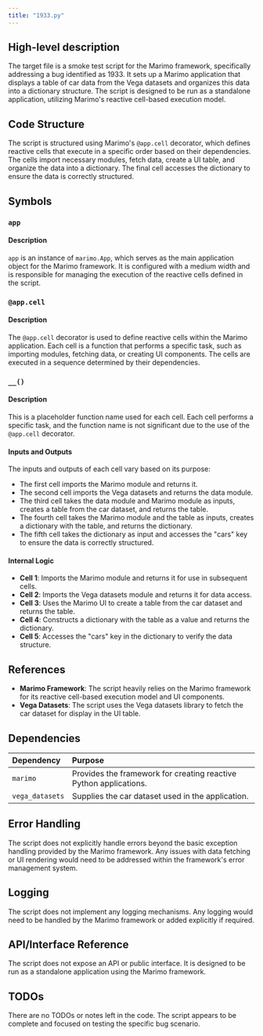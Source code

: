 ```yaml
---
title: "1933.py"
---
```


## High-level description

The target file is a smoke test script for the Marimo framework, specifically addressing a bug identified as 1933. It sets up a Marimo application that displays a table of car data from the Vega datasets and organizes this data into a dictionary structure. The script is designed to be run as a standalone application, utilizing Marimo's reactive cell-based execution model.

## Code Structure

The script is structured using Marimo's `@app.cell` decorator, which defines reactive cells that execute in a specific order based on their dependencies. The cells import necessary modules, fetch data, create a UI table, and organize the data into a dictionary. The final cell accesses the dictionary to ensure the data is correctly structured.

## Symbols

### `app`
#### Description
`app` is an instance of `marimo.App`, which serves as the main application object for the Marimo framework. It is configured with a medium width and is responsible for managing the execution of the reactive cells defined in the script.

### `@app.cell`
#### Description
The `@app.cell` decorator is used to define reactive cells within the Marimo application. Each cell is a function that performs a specific task, such as importing modules, fetching data, or creating UI components. The cells are executed in a sequence determined by their dependencies.

### `__()`
#### Description
This is a placeholder function name used for each cell. Each cell performs a specific task, and the function name is not significant due to the use of the `@app.cell` decorator.

#### Inputs and Outputs
The inputs and outputs of each cell vary based on its purpose:
- The first cell imports the Marimo module and returns it.
- The second cell imports the Vega datasets and returns the data module.
- The third cell takes the data module and Marimo module as inputs, creates a table from the car dataset, and returns the table.
- The fourth cell takes the Marimo module and the table as inputs, creates a dictionary with the table, and returns the dictionary.
- The fifth cell takes the dictionary as input and accesses the "cars" key to ensure the data is correctly structured.

#### Internal Logic
- **Cell 1**: Imports the Marimo module and returns it for use in subsequent cells.
- **Cell 2**: Imports the Vega datasets module and returns it for data access.
- **Cell 3**: Uses the Marimo UI to create a table from the car dataset and returns the table.
- **Cell 4**: Constructs a dictionary with the table as a value and returns the dictionary.
- **Cell 5**: Accesses the "cars" key in the dictionary to verify the data structure.

## References

- **Marimo Framework**: The script heavily relies on the Marimo framework for its reactive cell-based execution model and UI components.
- **Vega Datasets**: The script uses the Vega datasets library to fetch the car dataset for display in the UI table.

## Dependencies

| Dependency     | Purpose                                                                 |
|:---------------|:------------------------------------------------------------------------|
| `marimo`       | Provides the framework for creating reactive Python applications.       |
| `vega_datasets`| Supplies the car dataset used in the application.                       |

## Error Handling

The script does not explicitly handle errors beyond the basic exception handling provided by the Marimo framework. Any issues with data fetching or UI rendering would need to be addressed within the framework's error management system.

## Logging

The script does not implement any logging mechanisms. Any logging would need to be handled by the Marimo framework or added explicitly if required.

## API/Interface Reference

The script does not expose an API or public interface. It is designed to be run as a standalone application using the Marimo framework.

## TODOs

There are no TODOs or notes left in the code. The script appears to be complete and focused on testing the specific bug scenario.
